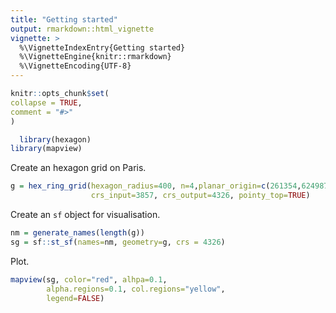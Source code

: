 ```yaml
---
title: "Getting started"
output: rmarkdown::html_vignette
vignette: >
  %\VignetteIndexEntry{Getting started}
  %\VignetteEngine{knitr::rmarkdown}
  %\VignetteEncoding{UTF-8}
---
```


```r
knitr::opts_chunk$set(
collapse = TRUE,
comment = "#>"
)
```

```r
  library(hexagon)
library(mapview)
```

Create an hexagon grid on Paris.

```r
g = hex_ring_grid(hexagon_radius=400, n=4,planar_origin=c(261354,6249876),
                  crs_input=3857, crs_output=4326, pointy_top=TRUE)
```

Create an `sf` object for visualisation.

```r
nm = generate_names(length(g))
sg = sf::st_sf(names=nm, geometry=g, crs = 4326)
```

Plot.

```r
mapview(sg, color="red", alhpa=0.1,
        alpha.regions=0.1, col.regions="yellow", 
        legend=FALSE)
```

